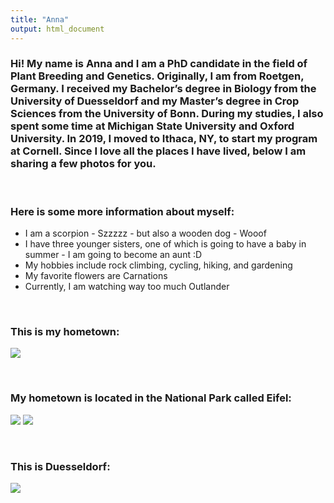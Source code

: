 ```yaml
---
title: "Anna"
output: html_document
---
```


### Hi! My name is Anna and I am a PhD candidate in the field of Plant Breeding and Genetics. Originally, I am from Roetgen, Germany. I received my Bachelor's degree in Biology from the University of Duesseldorf and my Master's degree in Crop Sciences from the University of Bonn. During my studies, I also spent some time at Michigan State University and Oxford University. In 2019, I moved to Ithaca, NY, to start my program at Cornell. Since I love all the places I have lived, below I am sharing a few photos for you.

<br />

### Here is some more information about myself:

* I am a scorpion - Szzzzz - but also a wooden dog - Wooof
* I have three younger sisters, one of which is going to have a baby in summer - I am going to become an aunt :D
* My hobbies include rock climbing, cycling, hiking, and gardening
* My favorite flowers are Carnations
* Currently, I am watching way too much Outlander

<br />

### This is my hometown:
![](https://dynamic-media-cdn.tripadvisor.com/media/photo-o/09/40/31/7b/photo2jpg.jpg?w=500&h=300&s=1)

<br />

### My hometown is located in the National Park called Eifel:
![](https://peakvisor.com/photo/SD/Eifel-National-Park-Germany.jpg)
![](https://mediaim.expedia.com/destination/3/48e4016f67c7b1035735718e25cc7e3f.jpg)

<br />

### This is Duesseldorf:
![](https://cdn.eventegg.com//images/travel/3/164/duesseldorf-panorama-with-river-rhein-germany.jpg)